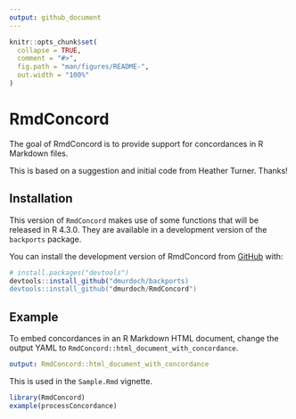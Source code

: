 ```yaml
---
output: github_document
---
```


<!-- README.md is generated from README.Rmd. Please edit that file -->

```r
knitr::opts_chunk$set(
  collapse = TRUE,
  comment = "#>",
  fig.path = "man/figures/README-",
  out.width = "100%"
)
```

# RmdConcord

<!-- badges: start -->
<!-- badges: end -->

The goal of RmdConcord is to provide support for concordances
in R Markdown files.

This is based on a suggestion and initial code from Heather Turner.
Thanks!

## Installation

This version of `RmdConcord` makes use of some functions that
will be released in R 4.3.0.  They are available in a development
version of the `backports` package.

You can install the development version of RmdConcord from [GitHub](https://github.com/) with:

``` r
# install.packages("devtools")
devtools::install_github("dmurdoch/backports)
devtools::install_github("dmurdoch/RmdConcord")
```

## Example

To embed concordances in an R Markdown HTML document, change
the output YAML to `RmdConcord::html_document_with_concordance`.

```yaml
output: RmdConcord::html_document_with_concordance
```

This is used in the `Sample.Rmd` vignette.

```r
library(RmdConcord)
example(processConcordance)
```
